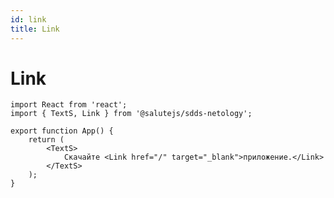 ```yaml
---
id: link
title: Link
---
```



# Link
<Description name="Link" />
<PropsTable name="Link" exclude={['css', 'focused']} />

```tsx live
import React from 'react';
import { TextS, Link } from '@salutejs/sdds-netology';

export function App() {
    return (
        <TextS>
            Скачайте <Link href="/" target="_blank">приложение.</Link>
        </TextS>
    );
}
```
